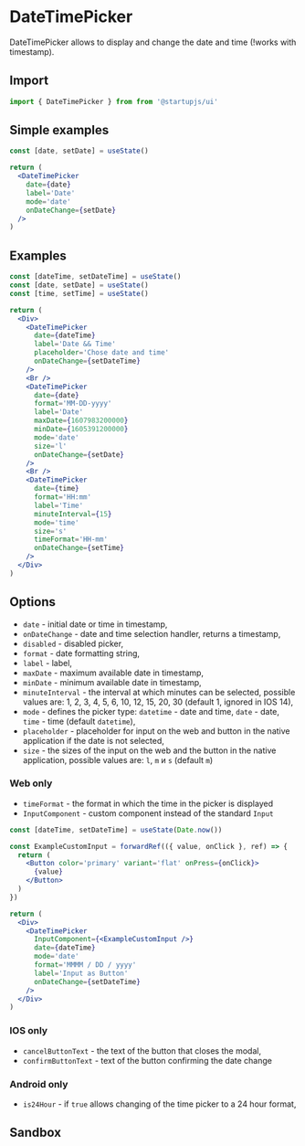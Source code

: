 
# DateTimePicker

DateTimePicker allows to display and change the date and time (!works with timestamp).

## Import

```jsx
import { DateTimePicker } from from '@startupjs/ui'
```

## Simple examples

```jsx example
const [date, setDate] = useState()

return (
  <DateTimePicker
    date={date}
    label='Date'
    mode='date'
    onDateChange={setDate}
  />
)
```

## Examples

```jsx example
const [dateTime, setDateTime] = useState()
const [date, setDate] = useState()
const [time, setTime] = useState()

return (
  <Div>
    <DateTimePicker
      date={dateTime}
      label='Date && Time'
      placeholder='Chose date and time'
      onDateChange={setDateTime}
    />
    <Br />
    <DateTimePicker
      date={date}
      format='MM-DD-yyyy'
      label='Date'
      maxDate={1607983200000}
      minDate={1605391200000}
      mode='date'
      size='l'
      onDateChange={setDate}
    />
    <Br />
    <DateTimePicker
      date={time}
      format='HH:mm'
      label='Time'
      minuteInterval={15}
      mode='time'
      size='s'
      timeFormat='HH-mm'
      onDateChange={setTime}
    />
  </Div>
)
```

## Options

- `date` - initial date or time in timestamp,
- `onDateChange` - date and time selection handler, returns a timestamp,
- `disabled` - disabled picker,
- `format` - date formatting string,
- `label` - label,
- `maxDate` - maximum available date in timestamp,
- `minDate` - minimum available date in timestamp,
- `minuteInterval` - the interval at which minutes can be selected, possible values are: 1, 2, 3, 4, 5, 6, 10, 12, 15, 20, 30 (default 1, ignored in IOS 14),
- `mode` - defines the picker type: `datetime` - date and time, `date` - date, `time` - time (default `datetime`),
- `placeholder` - placeholder for input on the web and button in the native application if the date is not selected,
- `size` - the sizes of the input on the web and the button in the native application, possible values are: `l`, `m` и `s` (default `m`)

### Web only

- `timeFormat` - the format in which the time in the picker is displayed
- `InputComponent` - custom component instead of the standard `Input`

```jsx example
const [dateTime, setDateTime] = useState(Date.now())

const ExampleCustomInput = forwardRef(({ value, onClick }, ref) => {
  return (
    <Button color='primary' variant='flat' onPress={onClick}>
      {value}
    </Button>
  )
})

return (
  <Div>
    <DateTimePicker
      InputComponent={<ExampleCustomInput />}
      date={dateTime}
      mode='date'
      format='MMMM / DD / yyyy'
      label='Input as Button'
      onDateChange={setDateTime}
    />
  </Div>
)
```

### IOS only

- `cancelButtonText` - the text of the button that closes the modal,
- `confirmButtonText` - text of the button confirming the date change

### Android only

- `is24Hour` - if `true` allows changing of the time picker to a 24 hour format,


## Sandbox

<Sandbox Component={DateTimePicker} />
